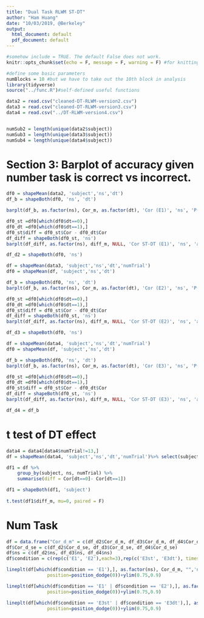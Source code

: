 ```yaml
---
title: "Dual Task RLWM ST-DT"
author: "Ham Huang"
date: "10/03/2019, @Berkeley"
output:
  html_document: default
  pdf_document: default
---
```


```r
#somehow include = TRUE. The default False does not work.
knitr::opts_chunk$set(echo = F, message = F, warning = F) #for knitting the script. echo = F to not show code, warning = FALSE to show no warnings
```
```r
#define some basic parameters
numBlocks = 10 #but we have to take out the 10th block in analysis
library(tidyverse)
source("../func.R")#self-defined useful functions
```
```r
data2 = read.csv("cleaned-DT-RLWM-version2.csv")
data3 = read.csv("cleaned-DT-RLWM-version3.csv")
data4 = read.csv("../DT-RLWM-version4.csv")


numSub2 = length(unique(data2$subject))
numSub3 = length(unique(data3$subject))
numSub4 = length(unique(data4$subject))

```

# Section 3: Barplot of accuracy given number task is correct vs incorrect. 
```r
df0 = shapeMean(data2, 'subject','ns','dt')
df_b = shapeBoth(df0, 'ns', 'dt') 

barplt(df_b, as.factor(ns), Cor_m, as.factor(dt), 'Cor (E1)', 'ns', 'P(Cor)')+ geom_errorbar(aes(ymin=Cor_m-Cor_se, ymax=Cor_m+Cor_se), width=.2, position=position_dodge(.9))+labs(fill = "dt condition")

df0_st =df0[which(df0$dt==0),]
df0_dt =df0[which(df0$dt==1),]
df0_st$diff = df0_st$Cor - df0_dt$Cor
df_diff = shapeBoth(df0_st, 'ns')
barplt(df_diff, as.factor(ns), diff_m, NULL, 'Cor ST-DT (E1)', 'ns', 'avg diff')+ geom_errorbar(aes(ymin=diff_m-diff_se, ymax=diff_m+diff_se), width=.2, position=position_dodge(.9))+ylim(-0.05,0.3)

df_d2 = shapeBoth(df0, 'ns') 
```
```r
df = shapeMean(data3, 'subject','ns','dt','numTrial')
df0 = shapeMean(df, 'subject','ns','dt')

df_b = shapeBoth(df0, 'ns', 'dt') 
barplt(df_b, as.factor(ns), Cor_m, as.factor(dt), 'Cor (E2)', 'ns', 'P(Cor)')+ geom_errorbar(aes(ymin=Cor_m-Cor_se, ymax=Cor_m+Cor_se), width=.2, position=position_dodge(.9))+labs(fill = "dt condition")

df0_st =df0[which(df0$dt==0),]
df0_dt =df0[which(df0$dt==1),]
df0_st$diff = df0_st$Cor - df0_dt$Cor
df_diff = shapeBoth(df0_st, 'ns')
barplt(df_diff, as.factor(ns), diff_m, NULL, 'Cor ST-DT (E2)', 'ns', 'avg diff')+ geom_errorbar(aes(ymin=diff_m-diff_se, ymax=diff_m+diff_se), width=.2, position=position_dodge(.9))+ylim(-0.05,0.3)

df_d3 = shapeBoth(df0, 'ns') 
```
```r
df = shapeMean(data4, 'subject','ns','dt','numTrial')
df0 = shapeMean(df, 'subject','ns','dt')

df_b = shapeBoth(df0, 'ns', 'dt') 
barplt(df_b, as.factor(ns), Cor_m, as.factor(dt), 'Cor (E3)', 'ns', 'P(Cor)')+ geom_errorbar(aes(ymin=Cor_m-Cor_se, ymax=Cor_m+Cor_se), width=.2, position=position_dodge(.9))+labs(fill = "dt condition")

df0_st =df0[which(df0$dt==0),]
df0_dt =df0[which(df0$dt==1),]
df0_st$diff = df0_st$Cor - df0_dt$Cor
df_diff = shapeBoth(df0_st, 'ns')
barplt(df_diff, as.factor(ns), diff_m, NULL, 'Cor ST-DT (E3)', 'ns', 'avg diff')+ geom_errorbar(aes(ymin=diff_m-diff_se, ymax=diff_m+diff_se), width=.2, position=position_dodge(.9))+ylim(-0.05,0.3)

df_d4 = df_b 
```

# t test of DT effect
```r
data4 = data4[data4$numTrial!=13,]
df = shapeMean(data4, 'subject','ns','dt','numTrial')%>% select(subject,ns,dt,numTrial,Cor) 

df1 = df %>%
    group_by(subject, ns, numTrial) %>%
    summarise(diff = Cor[dt==0]- Cor[dt==1])

df1 = shapeBoth(df1, 'subject')
  
t.test(df1$diff_m, mu=0, paired = F)

```

# Num Task
```r
df = data.frame("Cor_d_m" = c(df_d2$Cor_d_m, df_d3$Cor_d_m, df_d4$Cor_d_m))
df$Cor_d_se = c(df_d2$Cor_d_se, df_d3$Cor_d_se, df_d4$Cor_d_se)
df$ns = c(df_d2$ns, df_d3$ns, df_d4$ns)
df$condition = c(rep(c('E1', 'E2'),each=3),rep(c('E3st', 'E3dt'), times = 3))

lineplt(df[which(df$condition == 'E1'),], as.factor(ns), Cor_d_m, "",'num Task Performance', 'ns', 'P(correct)')+ geom_errorbar(aes(ymin=Cor_d_m-Cor_d_se, ymax=Cor_d_m+Cor_d_se), width=.2,
               position=position_dodge(0))+ylim(0.75,0.9)

lineplt(df[which(df$condition == 'E1' | df$condition == 'E2'),], as.factor(ns), Cor_d_m, condition,'num Task Performance', 'ns', 'P(correct)')+ geom_errorbar(aes(ymin=Cor_d_m-Cor_d_se, ymax=Cor_d_m+Cor_d_se), width=.2,
               position=position_dodge(0))+ylim(0.75,0.9)

lineplt(df[which(df$condition == 'E3st' | df$condition == 'E3dt'),], as.factor(ns), Cor_d_m, condition,'num Task Performance', 'ns', 'P(correct)')+ geom_errorbar(aes(ymin=Cor_d_m-Cor_d_se, ymax=Cor_d_m+Cor_d_se), width=.2,
               position=position_dodge(0))+ylim(0.75,0.9)
```

